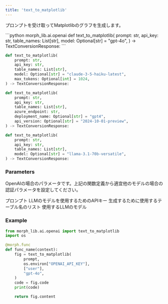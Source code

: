 ```yaml
---
title: 'text_to_matplotlib'
---
```


プロンプトを受け取ってMatplotlibのグラフを生成します。

<CodeGroup>
```python morph_lib.ai.openai
def text_to_matplotlib(
    prompt: str,
    api_key: str,
    table_names: List[str],
    model: Optional[str] = "gpt-4o",
) -> TextConversionResponse:
```

```python morph_lib.ai.anthropic
def text_to_matplotlib(
    prompt: str,
    api_key: str,
    table_names: List[str],
    model: Optional[str] = "claude-3-5-haiku-latest",
    max_tokens: Optional[int] = 1024,
) -> TextConversionResponse:
```

```python morph_lib.ai.azure
def text_to_matplotlib(
    prompt: str,
    api_key: str,
    table_names: List[str],
    azure_endpoint: str,
    deployment_name: Optional[str] = "gpt4",
    api_version: Optional[str] = "2024-10-01-preview",
) -> TextConversionResponse:
```

```python morph_lib.ai.groq
def text_to_matplotlib(
    prompt: str,
    api_key: str,
    table_names: List[str],
    model: Optional[str] = "llama-3.1-70b-versatile",
) -> TextConversionResponse:
```

</CodeGroup>

### Parameters

OpenAIの場合のパラメータです。上記の関数定義から適宜他のモデルの場合の認証パラメータを設定してください。

<ParamField body="prompt" type="string" required>
プロンプト
</ParamField>

<ParamField body="api_key" type="string" required>
LLMのモデルを使用するためのAPIキー
</ParamField>

<ParamField body="table_names" type="list" required>
生成するために使用するテーブル名のリスト
</ParamField>

<ParamField body="model" type="string" optional>
使用するLLMのモデル
</ParamField>

### Example

```python
from morph_lib.ai.openai import text_to_matplotlib
import os

@morph.func
def func_name(context):
    fig = text_to_matplotlib(
		prompt,
		os.environ["OPENAI_API_KEY"],
		["user"],
		"gpt-4o",
	)
	code = fig.code
	print(code)

	return fig.content
```
